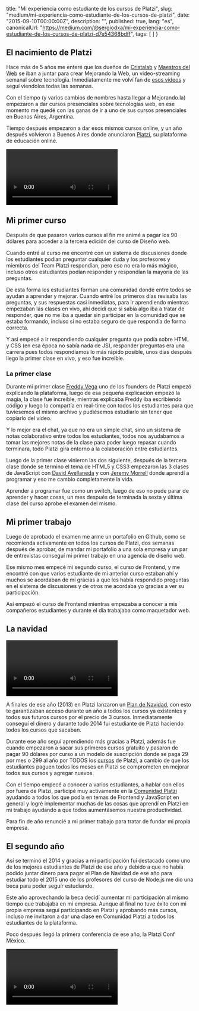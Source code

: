 
  title: "Mi experiencia como estudiante de los cursos de Platzi",
  slug: "medium/mi-experiencia-como-estudiante-de-los-cursos-de-platzi",
  date: "2015-09-10T00:00:00Z",
  description: "",
  published: true,
  lang: "es",
  canonicalUrl: "https://medium.com/@sergiodxa/mi-experiencia-como-estudiante-de-los-cursos-de-platzi-d7e54368bdff",
  tags: [
  ]
}


## El nacimiento de Platzi

Hace más de 5 años me enteré que los dueños de [Cristalab](http://www.cristalab.com/) y [Maestros del Web](http://www.maestrosdelweb.com/) se iban a juntar para crear Mejorando la Web, un video-streaming semanal sobre tecnología. Inmediatamente me volví fan de [esos vídeos](https://www.youtube.com/channel/UC55-mxUj5Nj3niXFReG44OQ) y seguí viendolos todas las semanas.

Con el tiempo (y varios cambios de nombres hasta llegar a Mejorando.la) empezaron a dar cursos presenciales sobre tecnologías web, en ese momento me quedé con las ganas de ir a uno de sus cursos presenciales en Buenos Aires, Argentina.

Tiempo después empezaron a dar esos mismos cursos online, y un año después volvieron a Buenos Aires donde anunciaron [Platzi](https://platzi.com/), su plataforma de educación online.

<Video
  youtube="zwhE7U1JUEI"
  caption="Presentación de Platzi en Mejorando.la Conferencia Argentina"
/>

## Mi primer curso

Después de que pasaron varios cursos al fín me animé a pagar los 90 dólares para acceder a la tercera edición del curso de Diseño web.

Cuando entré al curso me encontré con un sistema de discusiones donde los estudiantes podían preguntar cualquier duda y los profesores y miembros del Team Platzi respondían, pero eso no era lo más mágico, incluso otros estudiantes podían responder y respondían la mayoría de las preguntas.

De esta forma los estudiantes forman una comunidad donde entre todos se ayudan a aprender y mejorar. Cuando entré los primeros días revisaba las preguntas, y sus respuestas casi inmediatas, para ir aprendiendo mientras empezaban las clases en vivo, ahí decidí que si sabía algo iba a tratar de responder, que no me iba a quedar sin participar en la comunidad que se estaba formando, incluso si no estaba seguro de que respondía de forma correcta.

Y así empecé a ir respondiendo cualquier pregunta que podía sobre HTML y CSS (en esa época no sabía nada de JS), responder preguntas era una carrera pues todos respondíamos lo más rápido posible, unos días después llego la primer clase en vivo, y eso fue increible.

### La primer clase

Durante mi primer clase [Freddy Vega](https://twitter.com/freddier) uno de los founders de Platzi empezó explicando la plataforma, luego de esa pequeña explicación empezó la magia, la clase fue increible, mientras explicaba Freddy iba escribiendo código y luego lo compartía en real-time con todos los estudiantes para que tuviesemos el mismo archivo y pudiésemos estudiarlo sin tener que copiarlo del vídeo.

Y lo mejor era el chat, ya que no era un simple chat, sino un sistema de notas colaborativo entre todos los estudiantes, todos nos ayudabamos a tomar las mejores notas de la clase para poder luego repasar cuando terminara, todo Platzi gira entorno a la colaboración entre estudiantes.

Luego de la primer clase vinieron las dos siguiente, después de la tercera clase donde se termino el tema de HTML5 y CSS3 empezaron las 3 clases de JavaScript con [David Avellaneda](https://twitter.com/davsket) y con [Jeremy Morrell](https://twitter.com/JeremyMorrell) donde aprendí a programar y eso me cambio completamente la vida.

Aprender a programar fue como un switch, luego de eso no pude parar de aprender y hacer cosas, un mes después de terminada la sexta y última clase del curso aprobe el examen del mismo.

## Mi primer trabajo

Luego de aprobado el examen me arme un portafolio en Github, como se recomienda activamente en todos los cursos de Platzi, dos semanas después de aprobar, de mandar mi portafolio a una sola empresa y un par de entrevistas conseguí mi primer trabajo en una agencia de diseño web.

Ese mismo mes empecé mi segundo curso, el curso de Frontend, y me encontré con que varios estudiante de mi anterior curso estaban ahí y muchos se acordaban de mí gracias a que les había respondido preguntas en el sistema de discusiones y de otros me acordaba yo gracias a ver su participación.

Así empezó el curso de Frontend mientras empezaba a conocer a mis compañeros estudiantes y durante el día trabajaba como maquetador web.

## La navidad

<Video
  youtube="s23b6j7orXo"
  caption="Mejorando.la Navidad 2014"
/>

A finales de ese año (2013) en Platzi lanzaron un [Plan de Navidad](https://platzi.com/navidad/), con esto te garantizaban acceso durante un año a todos los cursos ya existentes y todos sus futuros cursos por el precio de 3 cursos. Inmediatamente conseguí el dinero y durante todo 2014 fui estudiante de Platzi haciendo todos los cursos que sacaban.

Durante ese año seguí aprendiendo más gracias a Platzi, además fue cuando empezaron a sacar sus primeros cursos gratuito y pasaron de pagar 90 dólares por curso a un modelo de suscripción donde se paga 29 por mes o 299 al año por TODOS los [cursos](https://platzi.com/cursos/) de Platzi, a cambio de que los estudiantes paguen todos los meses en Platzi se comprometen en mejorar todos sus cursos y agregar nuevos.

Con el tiempo empecé a conocer a varios estudiantes, a hablar con ellos por fuera de Platzi, participé muy activamente en la [Comunidad Platzi](https://platzi.com/cursos/comunidad-platzi/) ayudando a todos los que podía en temas de Frontend y JavaScript en general y logré implementar muchas de las cosas que aprendí en Platzi en mi trabajo ayudando a que todos aumentásemos nuestra productividad.

Para fin de año renuncié a mi primer trabajo para tratar de fundar mi propia empresa.

## El segundo año

Así se terminó el 2014 y gracias a mi participación fui destacado como uno de los mejores estudiantes de Platzi de ese año y debido a que no había podido juntar dinero para pagar el Plan de Navidad de ese año para estudiar todo el 2015 uno de los profesores del curso de Node.js me dio una beca para poder seguír estudiando.

Este año aprovechando la beca decidí aumentar mi participación al mismo tiempo que trabajaba en mi empresa. Aunque al final no tuve éxito con mi propia empresa seguí participando en Platzi y aprobando más cursos, incluso me invitaron a dar una clase en Comunidad Platzi a todos los estudiantes de la plataforma.

Poco después llegó la primera conferencia de ese año, la Platzi Conf México.

<Video youtube="k14uVEpkjbU" />

## Comunidad Platzi Buenos Aires

Luego de la Platzi Conf algunos estudiantes de México sugirieron en Comunidad la idea de realizar reuniones entre estudiantes en distintas ciudades. Así, tomando la idea, junto a otros dos estudiantes nos organizamos para realizar una reunión de estudiantes en Buenos Aires.

Durante la primera reunión donde nos juntamos 5 estudiantes pude conocer por primera vez en persona a estudiantes con los que había hablado por Platzi y a a los que alguna vez había ayudado respondiendo preguntas. Fueron tres horas increibles donde pudimos hablar mucho programación, diseño y marketing, de los cursos y conocernos entre nosotros.

Poco después se renovó el curso de Frontend y vino un nuevo curso de React.js, ambos cursos tuvieron profesores de Buenos Aires, ambos del proyecto [DemocracyOS](http://democracyos.org/) y gracias a Platzi tuve la oportunidad de conocerlos y ayudar en el desarrollo de algunos proyectos de la [Fundación Demoracia en Red](http://democraciaenred.org/).

Un mes después pudimos organizar una segunda reunión, solo que esta vez conseguimos que el profesor del curso de React.js también asistiera permitiendo a otros estudiantes conocer a los profesores que habían visto online.

## Entrando a Platzi

Mientras organizaba las reuniones de estudiantes en Buenos Aires empecé el proceso para trabajar en Platzi, algo siempre muy positivo de Platzi es que confían en los estudiantes que acaban sus cursos y se destacan y los tratan de contratar para trabajar con ellos, así después de mucho participar la comunidad me propusieron irme a vivir a Bogotá a trabajar con ellos.

Ahora gracias a Platzi estoy en Bogotá, trabajando en esta increíble empresa, empecé mi carrera de desarrollador aprendiendo con ellos y gracias a ellos pude irme a vivir a otro país a trabajar haciendo crecer una empresa que ayuda a mejorar la vida de miles de personas.
